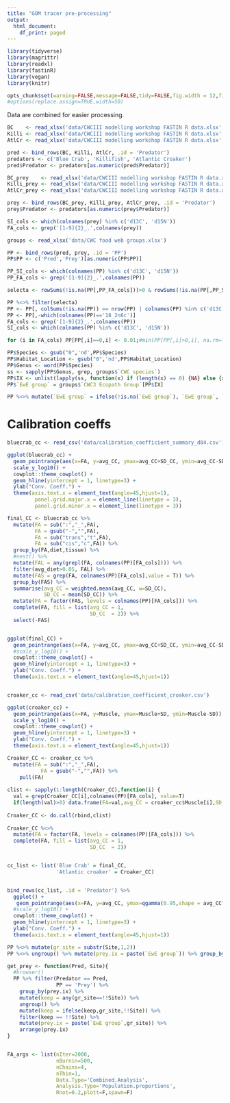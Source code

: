 ```yaml
---
title: "GOM tracer pre-processing"
output:
  html_document:
    df_print: paged
---
```


```r

library(tidyverse)
library(magrittr)
library(readxl)
library(fastinR)
library(vegan)
library(knitr)

opts_chunk$set(warning=FALSE,message=FALSE,tidy=FALSE,fig.width = 12,fig.height=8)
#options(replace.assign=TRUE,width=50)

```

Data are combined for easier processing.

```r

BC    <- read_xlsx('data/CWCIII modelling workshop FASTIN R data.xlsx',sheet = 1, na = 'NA')
Killi <- read_xlsx('data/CWCIII modelling workshop FASTIN R data.xlsx',sheet = 2, na = 'NA')
AtlCr <- read_xlsx('data/CWCIII modelling workshop FASTIN R data.xlsx',sheet = 3, na = 'NA')

pred <- bind_rows(BC, Killi, AtlCr, .id = 'Predator')
predators <- c('Blue Crab', 'Killifish', 'Atlantic Croaker')
pred$Predator <- predators[as.numeric(pred$Predator)]

BC_prey    <- read_xlsx('data/CWCIII modelling workshop FASTIN R data.xlsx',sheet = 5, na = 'NA')
Killi_prey <- read_xlsx('data/CWCIII modelling workshop FASTIN R data.xlsx',sheet = 6, na = 'NA')
AtlCr_prey <- read_xlsx('data/CWCIII modelling workshop FASTIN R data.xlsx',sheet = 7, na = 'NA')

prey <- bind_rows(BC_prey, Killi_prey, AtlCr_prey, .id = 'Predator')
prey$Predator <- predators[as.numeric(prey$Predator)]

SI_cols <- which(colnames(prey) %in% c('d13C', 'd15N'))
FA_cols <- grep('[1-9]{2}_.',colnames(prey))

groups <- read_xlsx('data/CWC food web groups.xlsx')

PP <- bind_rows(pred, prey, .id = 'PP')
PP$PP <- c('Pred','Prey')[as.numeric(PP$PP)]

PP_SI_cols <- which(colnames(PP) %in% c('d13C', 'd15N'))
PP_FA_cols <- grep('[1-9]{2}_.',colnames(PP))

selecta <- rowSums(!is.na(PP[,PP_FA_cols]))>0 & rowSums(!is.na(PP[,PP_SI_cols]))>0

PP %<>% filter(selecta)
PP <- PP[, colSums(!is.na(PP)) == nrow(PP) | colnames(PP) %in% c('d13C', 'd15N')]
PP <- PP[,-which(colnames(PP)=='18_2n6c')]
FA_cols <- grep('[1-9]{2}_.',colnames(PP))
SI_cols <- which(colnames(PP) %in% c('d13C', 'd15N'))

for (i in FA_cols) PP[PP[,i]==0,i] <- 0.01;#min(PP[PP[,i]>0,i], na.rm=T)

PP$Species <- gsub("0",'nd',PP$Species)
PP$Habitat_Location <- gsub("0",'nd',PP$Habitat_Location)
PP$Genus <- word(PP$Species)
ss <- sapply(PP$Genus, grep, groups$`CWC species`)
PP$IX <- unlist(lapply(ss, function(x) if (length(x) == 0) {NA} else {x}))
PP$`EwE group` = groups$`CWC3 Ecopath Group`[PP$IX]

PP %<>% mutate(`EwE group` = ifelse(!is.na(`EwE group`), `EwE group`, `Species`))

```

# Calibration coeffs

```r

bluecrab_cc <- read_csv('data/calibration_coefficient_summary_d84.csv')

ggplot(bluecrab_cc) + 
  geom_pointrange(aes(x=FA, y=avg_CC, ymax=avg_CC+SD_CC, ymin=avg_CC-SD_CC, col=diet)) + 
  scale_y_log10() + 
  cowplot::theme_cowplot() + 
  geom_hline(yintercept = 1, linetype=3) + 
  ylab("Conv. Coeff.") + 
  theme(axis.text.x = element_text(angle=45,hjust=1),
         panel.grid.major.x = element_line(linetype = 3),
         panel.grid.minor.x = element_line(linetype = 3))

final_CC <- bluecrab_cc %>% 
  mutate(FA = sub(":","_",FA),
         FA = gsub("-","",FA),
         FA = sub("trans","t",FA),
         FA = sub("cis","c",FA)) %>%
  group_by(FA,diet,tissue) %>%
  #nest() %>%
  mutate(FAL = any(grepl(FA, colnames(PP)[FA_cols]))) %>%
  filter(avg_diet>0.05, FAL) %>%
  mutate(FAS = grep(FA, colnames(PP)[FA_cols],value = T)) %>%
  group_by(FAS) %>%
  summarise(avg_CC = weighted.mean(avg_CC, w=SD_CC),
            SD_CC = mean(SD_CC)) %>%
  mutate(FA = factor(FAS, levels = colnames(PP)[FA_cols])) %>%
  complete(FA, fill = list(avg_CC = 1,
                           SD_CC  = 2)) %>%
  select(-FAS)


ggplot(final_CC) + 
  geom_pointrange(aes(x=FA, y=avg_CC, ymax=avg_CC+SD_CC, ymin=avg_CC-SD_CC)) + 
  #scale_y_log10() + 
  cowplot::theme_cowplot() + 
  geom_hline(yintercept = 1, linetype=3) + 
  ylab("Conv. Coeff.") + 
  theme(axis.text.x = element_text(angle=45,hjust=1))


croaker_cc <- read_csv('data/calibration_coefficient_croaker.csv')

ggplot(croaker_cc) + 
  geom_pointrange(aes(x=FA, y=Muscle, ymax=Muscle+SD, ymin=Muscle-SD)) + 
  scale_y_log10() + 
  cowplot::theme_cowplot() + 
  geom_hline(yintercept = 1, linetype=3) + 
  ylab("Conv. Coeff.") + 
  theme(axis.text.x = element_text(angle=45,hjust=1))

Croaker_CC <- croaker_cc %>% 
  mutate(FA = sub(":","_",FA),
           FA = gsub("-","",FA)) %>% 
    pull(FA) 
  
clist <- sapply(1:length(Croaker_CC),function(i) {
  val = grep(Croaker_CC[i],colnames(PP)[FA_cols], value=T)
  if(length(val)>0) data.frame(FA=val,avg_CC = croaker_cc$Muscle[i],SD_CC = croaker_cc$SD[i])})
  
Croaker_CC <- do.call(rbind,clist)
  
Croaker_CC %<>%
  mutate(FA = factor(FA, levels = colnames(PP)[FA_cols])) %>%
  complete(FA, fill = list(avg_CC = 1,
                           SD_CC  = 2))


cc_list <- list('Blue Crab' = final_CC,
                'Atlantic croaker' = Croaker_CC)


bind_rows(cc_list, .id = 'Predator') %>%
  ggplot() + 
   geom_pointrange(aes(x=FA, y=avg_CC, ymax=qgamma(0.95,shape = avg_CC^2/SD_CC^2, rate = avg_CC/SD_CC^2), ymin=qgamma(0.05,shape = avg_CC^2/SD_CC^2, rate = avg_CC/SD_CC^2), col=Predator)) + 
  #scale_y_log10() + 
  cowplot::theme_cowplot() + 
  geom_hline(yintercept = 1, linetype=3) + 
  ylab("Conv. Coeff.") + 
  theme(axis.text.x = element_text(angle=45,hjust=1))

```

```r

PP %<>% mutate(gr_site = substr(Site,1,2))
PP %<>% ungroup() %>% mutate(prey.ix = paste(`EwE group`)) %>% group_by(prey.ix,Predator,gr_site) %>% filter(n()>=3)

get_prey <- function(Pred, Site){
  #browser()
  PP %>% filter(Predator == Pred,
                PP == 'Prey') %>% 
    group_by(prey.ix) %>%
    mutate(keep = any(gr_site==!!Site)) %>% 
    ungroup() %>% 
    mutate(keep = ifelse(keep,gr_site,!!Site)) %>% 
    filter(keep == !!Site) %>%
    mutate(prey.ix = paste(`EwE group`,gr_site)) %>% 
    arrange(prey.ix)
}


FA_args <- list(nIter=2000,
                nBurnin=500,
                nChains=4,
                nThin=1,
                Data.Type='Combined.Analysis',
                Analysis.Type='Population.proportions',
                Rnot=0.2,plott=F,spawn=F)

```

<!-- ```{r} -->

<!-- BC_PS_pred <- PP %>% filter(Predator == 'Blue Crab', -->
<!--                          PP == 'Pred', -->
<!--                          gr_site=='PS')  -->

<!-- BC_PS_prey <- get_prey(Pred = 'Blue Crab', Site = 'PS') %>% filter(!grepl('Blue crabs',prey.ix)) -->

<!-- BC.data.PS <- add_FA(FA.predators = as.matrix(BC_PS_pred[, FA_cols]), -->
<!--                      FA.preys     = data.frame(BC_PS_prey[,c(which(colnames(PP)=='prey.ix'),FA_cols)]), -->
<!--                      CC.mean = cc_list$`Blue Crab`$avg_CC, -->
<!--                      CC.var  = cc_list$`Blue Crab`$SD_CC) -->


<!-- BC.data.PS <- add_SI(SI.predators = as.matrix(BC_PS_pred[, SI_cols]), -->
<!--                      SI.preys     = data.frame(BC_PS_prey[,c(which(colnames(PP)=='prey.ix'),SI_cols)]), -->
<!--                      FC.mean = c(-0.5, 1), -->
<!--                      FC.var  = c(1, 1), -->
<!--                      datas=BC.data.PS) -->


<!-- BC_WP_pred <- PP %>% filter(Predator == 'Blue Crab', -->
<!--                          PP == 'Pred', -->
<!--                          gr_site=='WP')  -->

<!-- BC_WP_prey <- get_prey(Pred = 'Blue Crab', Site = 'WP') %>% filter(!grepl('Blue crabs',prey.ix)) -->

<!-- BC.data.WP <- add_FA(FA.predators = as.matrix(BC_WP_pred[, FA_cols]), -->
<!--                      FA.preys     = data.frame(BC_WP_prey[,c(which(colnames(PP)=='prey.ix'),FA_cols)]), -->
<!--                      CC.mean = cc_list$`Blue Crab`$avg_CC, -->
<!--                      CC.var  = cc_list$`Blue Crab`$SD_CC) -->


<!-- BC.data.WP <- add_SI(SI.predators = as.matrix(BC_WP_pred[, SI_cols]), -->
<!--                      SI.preys     = data.frame(BC_WP_prey[,c(which(colnames(PP)=='prey.ix'),SI_cols)]), -->
<!--                      FC.mean = c(-0.5, 1), -->
<!--                      FC.var  = c(1, 1), -->
<!--                      datas=BC.data.WP) -->



<!-- BC_vs_BC_PS_prey <- get_prey(Pred = 'Blue Crab', Site = 'PS')  -->

<!-- BCvsBC.data.PS <- add_FA(FA.predators = as.matrix(BC_PS_pred[, FA_cols]), -->
<!--                      FA.preys     = data.frame(BC_vs_BC_PS_prey[,c(which(colnames(PP)=='prey.ix'),FA_cols)]), -->
<!--                      CC.mean = cc_list$`Blue Crab`$avg_CC, -->
<!--                      CC.var  = cc_list$`Blue Crab`$SD_CC) -->


<!-- BCvsBC.data.PS <- add_SI(SI.predators = as.matrix(BC_PS_pred[, SI_cols]), -->
<!--                      SI.preys     = data.frame(BC_vs_BC_PS_prey[,c(which(colnames(PP)=='prey.ix'),SI_cols)]), -->
<!--                      FC.mean = c(-0.5, 1), -->
<!--                      FC.var  = c(1, 1), -->
<!--                      datas=BCvsBC.data.PS) -->



<!-- BC_vs_BC_WP_prey <- get_prey(Pred = 'Blue Crab', Site = 'WP')  -->

<!-- BCvsBC.data.WP <- add_FA(FA.predators = as.matrix(BC_WP_pred[, FA_cols]), -->
<!--                      FA.preys     = data.frame(BC_vs_BC_WP_prey[,c(which(colnames(PP)=='prey.ix'),FA_cols)]), -->
<!--                      CC.mean = cc_list$`Blue Crab`$avg_CC, -->
<!--                      CC.var  = cc_list$`Blue Crab`$SD_CC) -->


<!-- BCvsBC.data.WP <- add_SI(SI.predators = as.matrix(BC_WP_pred[, SI_cols]), -->
<!--                      SI.preys     = data.frame(BC_vs_BC_WP_prey[,c(which(colnames(PP)=='prey.ix'),SI_cols)]), -->
<!--                      FC.mean = c(-0.5, 1), -->
<!--                      FC.var  = c(1, 1), -->
<!--                      datas=BCvsBC.data.WP) -->

<!-- ``` -->

<!-- ## Model -->

<!-- ```{r model0} -->

<!-- FAS <- which(colnames(BCvsBC.data.PS$datas.FA$preds.FA) %in% c('18_1n9c', -->
<!--                                                         '18_3n3', -->
<!--                                                         '22_6n3', -->
<!--                                                         '16_1n7', -->
<!--                                                         '16_0', -->
<!--                                                         '18_1n9t', -->
<!--                                                         '18_1n7', -->
<!--                                                         '18_0', -->
<!--                                                         '18_3n6')) -->
<!-- BC.data.PS.sub <- fastinR::select_vars(BC.data.PS, FAS) -->
<!-- par(mfrow=c(2,1)) -->
<!-- dataplot(BC.data.PS) -->
<!-- dataplot(BC.data.PS.sub) -->

<!-- FA_args$datas <- BC.data.PS.sub -->
<!-- BC.data.PS.mod <- brms:::eval_silent(do.call(run_MCMC, FA_args), type='message') -->
<!-- #diagnostics -->
<!-- MCMCplot(BC.data.PS.mod$res) -->
<!-- diags(BC.data.PS.mod$res) -->
<!-- BC.data.PS.mod$res -->
<!-- plot.pop_props(BC.data.PS.mod$res,save=F,density=F,types = 'post') -->



<!-- BC.data.WP.sub <- fastinR::select_vars(BC.data.WP, FAS) -->
<!-- par(mfrow=c(2,1)) -->
<!-- dataplot(BC.data.WP.sub) -->
<!-- dataplot(BC.data.WP) -->


<!-- FA_args$datas <- BC.data.WP.sub -->
<!-- BC.data.WP.mod <- brms:::eval_silent(do.call(run_MCMC, FA_args), type='message') -->
<!-- #diagnostics -->
<!-- MCMCplot(BC.data.WP.mod$res) -->
<!-- diags(BC.data.WP.mod$res) -->
<!-- BC.data.WP.mod$res -->
<!-- plot.pop_props(BC.data.WP.mod$res,save=F,density = F) -->

<!-- plot(BC.data.PS.mod$mod,pars='cc') + geom_vline(xintercept=qnorm(0.025,1,1), linetype=2) + geom_vline(xintercept=qnorm(0.975,1,1), linetype=2) -->

<!-- ################################## -->
<!-- ###### Same with BC prey ######### -->
<!-- ################################## -->

<!-- BCvsBC.data.PS.sub <- fastinR::select_vars(BCvsBC.data.PS, FAS) -->
<!-- par(mfrow=c(2,1)) -->
<!-- dataplot(BCvsBC.data.PS) -->
<!-- dataplot(BCvsBC.data.PS.sub) -->

<!-- FA_args$datas <- BCvsBC.data.PS.sub -->
<!-- BCvsBC.data.PS.mod <- brms:::eval_silent(do.call(run_MCMC, FA_args), type='message') -->
<!-- #diagnostics -->
<!-- MCMCplot(BCvsBC.data.PS.mod$res) -->
<!-- diags(BCvsBC.data.PS.mod$res) -->
<!-- BCvsBC.data.PS.mod$res -->
<!-- plot.pop_props(BCvsBC.data.PS.mod$res,save=F,density=F,types = 'post') -->



<!-- BCvsBC.data.WP.sub <- fastinR::select_vars(BCvsBC.data.WP, FAS) -->
<!-- par(mfrow=c(2,1)) -->
<!-- dataplot(BCvsBC.data.WP.sub) -->
<!-- dataplot(BCvsBC.data.WP) -->

<!-- FA_args$datas <- BCvsBC.data.WP.sub -->
<!-- BCvsBC.data.WP.mod <- brms:::eval_silent(do.call(run_MCMC, FA_args), type='message') -->
<!-- #diagnostics -->
<!-- MCMCplot(BCvsBC.data.WP.mod$res) -->
<!-- diags(BCvsBC.data.WP.mod$res) -->
<!-- BCvsBC.data.WP.mod$res -->
<!-- plot.pop_props(BCvsBC.data.WP.mod$res,save=F,density = F) -->

<!-- plot(BCvsBC.data.PS.mod$mod,pars='cc') + geom_vline(xintercept=qnorm(0.025,1,1), linetype=2) + geom_vline(xintercept=qnorm(0.975,1,1), linetype=2) -->


<!-- ``` -->
<!-- # Killifish -->

<!-- ```{r} -->

<!-- KF_PS_pred <- PP %>% filter(Predator == 'Killifish', -->
<!--                          PP == 'Pred', -->
<!--                          gr_site=='PS')  -->

<!-- KF_PS_prey <- get_prey(Pred = 'Killifish', Site = 'PS') %>% filter(!grepl('Menhaden',prey.ix)) -->

<!-- KF.data.PS <- add_FA(FA.predators = as.matrix(KF_PS_pred[, FA_cols]), -->
<!--                      FA.preys     = data.frame(KF_PS_prey[,c(which(colnames(PP)=='prey.ix'),FA_cols)])) -->


<!-- KF.data.PS <- add_SI(SI.predators = as.matrix(KF_PS_pred[, SI_cols]), -->
<!--                      SI.preys     = data.frame(KF_PS_prey[,c(which(colnames(PP)=='prey.ix'),SI_cols)]), -->
<!--                      FC.mean = c(-0.5, 1), -->
<!--                      FC.var  = c(1, 1), -->
<!--                      datas=KF.data.PS) -->


<!-- KF_WP_pred <- PP %>% filter(Predator == 'Killifish', -->
<!--                          PP == 'Pred', -->
<!--                          gr_site=='WP')  -->

<!-- KF_WP_prey <- get_prey(Pred = 'Killifish', Site = 'WP') %>% filter(!grepl('Menhaden',prey.ix)) -->

<!-- KF.data.WP <- add_FA(FA.predators = as.matrix(KF_WP_pred[, FA_cols]), -->
<!--                      FA.preys     = data.frame(KF_WP_prey[,c(which(colnames(PP)=='prey.ix'),FA_cols)])) -->


<!-- KF.data.WP <- add_SI(SI.predators = as.matrix(KF_WP_pred[, SI_cols]), -->
<!--                      SI.preys     = data.frame(KF_WP_prey[,c(which(colnames(PP)=='prey.ix'),SI_cols)]), -->
<!--                      FC.mean = c(-0.5, 1), -->
<!--                      FC.var  = c(1, 1), -->
<!--                      datas=KF.data.WP) -->

<!-- ``` -->

<!-- ## Model -->

<!-- ```{r model1} -->

<!-- FAS <- which(colnames(BCvsBC.data.PS$datas.FA$preds.FA) %in% c('18_1n9c', -->
<!--                                                         '18_3n3', -->
<!--                                                         '22_6n3', -->
<!--                                                         '16_1n7', -->
<!--                                                         '16_0', -->
<!--                                                         '24_1n9', -->
<!--                                                         '18_1n7', -->
<!--                                                         '18_0', -->
<!--                                                         '24_0')) -->

<!-- KF.data.PS.sub <- fastinR::select_vars(KF.data.PS, FAS) -->
<!-- par(mfrow=c(2,1)) -->
<!-- dataplot(KF.data.PS) -->
<!-- dataplot(KF.data.PS.sub) -->

<!-- FA_args$datas <- KF.data.PS.sub -->

<!-- KF.data.PS.mod <- brms:::eval_silent(do.call(run_MCMC, FA_args), type='message') -->
<!-- #diagnostics -->
<!-- MCMCplot(KF.data.PS.mod$res) -->
<!-- diags(KF.data.PS.mod$res) -->
<!-- KF.data.PS.mod$res -->
<!-- plot.pop_props(KF.data.PS.mod$res,save=F,density=F, type='post') -->


<!-- FAS <- which(colnames(BCvsBC.data.PS$datas.FA$preds.FA) %in% c('18_1n9c', -->
<!--                                                         '18_3n3', -->
<!--                                                         '22_6n3', -->
<!--                                                         '16_1n7', -->
<!--                                                         '16_0', -->
<!--                                                         '17_0', -->
<!--                                                         '18_1n7', -->
<!--                                                         '18_0', -->
<!--                                                         '24_0')) -->

<!-- KF.data.WP.sub <- fastinR::select_vars(KF.data.WP, FAS) -->
<!-- par(mfrow=c(2,1)) -->
<!-- dataplot(KF.data.WP.sub) -->
<!-- dataplot(KF.data.WP) -->

<!-- FA_args$datas <- KF.data.WP.sub -->

<!-- KF.data.WP.mod <- brms:::eval_silent(do.call(run_MCMC, FA_args), type='message') -->
<!-- #diagnostics -->
<!-- MCMCplot(KF.data.WP.mod$res) -->
<!-- diags(KF.data.WP.mod$res) -->
<!-- KF.data.WP.mod$res -->
<!-- plot.pop_props(KF.data.WP.mod$res,save=F,density = F) -->

<!-- ``` -->

<!-- # Atlantic Croaker -->

<!-- ```{r} -->

<!-- AC_PS_pred <- PP %>% filter(Predator == 'Atlantic Croaker', -->
<!--                          PP == 'Pred', -->
<!--                          gr_site=='PS')  -->

<!-- AC_PS_prey <- get_prey(Pred = 'Atlantic Croaker', Site = 'PS')  -->

<!-- AC.data.PS <- add_FA(FA.predators = as.matrix(AC_PS_pred[, FA_cols]), -->
<!--                      FA.preys     = data.frame(AC_PS_prey[,c(which(colnames(PP)=='prey.ix'),FA_cols)]), -->
<!--                      CC.mean = cc_list$`Atlantic croaker`$avg_CC, -->
<!--                      CC.var  = cc_list$`Atlantic croaker`$SD_CC) -->


<!-- AC.data.PS <- add_SI(SI.predators = as.matrix(AC_PS_pred[, SI_cols]), -->
<!--                      SI.preys     = data.frame(AC_PS_prey[,c(which(colnames(PP)=='prey.ix'),SI_cols)]), -->
<!--                      FC.mean = c(-0.5, 1), -->
<!--                      FC.var  = c(1, 1), -->
<!--                      datas=AC.data.PS) -->


<!-- AC_WP_pred <- PP %>% filter(Predator == 'Atlantic Croaker', -->
<!--                          PP == 'Pred', -->
<!--                          gr_site=='WP')  -->

<!-- AC_WP_prey <- get_prey(Pred = 'Atlantic Croaker', Site = 'WP') -->

<!-- AC.data.WP <- add_FA(FA.predators = as.matrix(AC_WP_pred[, FA_cols]), -->
<!--                      FA.preys     = data.frame(AC_WP_prey[,c(which(colnames(PP)=='prey.ix'),FA_cols)]), -->
<!--                      CC.mean = cc_list$`Atlantic croaker`$avg_CC, -->
<!--                      CC.var  = cc_list$`Atlantic croaker`$SD_CC) -->


<!-- AC.data.WP <- add_SI(SI.predators = as.matrix(AC_WP_pred[, SI_cols]), -->
<!--                      SI.preys     = data.frame(AC_WP_prey[,c(which(colnames(PP)=='prey.ix'),SI_cols)]), -->
<!--                      FC.mean = c(-0.5, 1), -->
<!--                      FC.var  = c(1, 1), -->
<!--                      datas=AC.data.WP) -->

<!-- ``` -->

<!-- ## Model -->

<!-- ```{r model2} -->


<!-- FAS <- which(colnames(AC.data.PS$datas.FA$preds.FA) %in% c('18_1n9c', -->
<!--                                                         '22_0', -->
<!--                                                         '22_6n3', -->
<!--                                                         '16_1n7', -->
<!--                                                         '16_0', -->
<!--                                                         '17_0', -->
<!--                                                         '18_1n7', -->
<!--                                                         '18_0', -->
<!--                                                         '24_0', -->
<!--                                                         '22_0', -->
<!--                                                         '18_1n9t')) -->

<!-- AC.data.PS.sub <- fastinR::select_vars(AC.data.PS, FAS) -->
<!-- par(mfrow=c(2,1)) -->
<!-- dataplot(AC.data.PS) -->
<!-- dataplot(AC.data.PS.sub) -->

<!-- FA_args$datas <- AC.data.PS.sub -->

<!-- AC.data.PS.mod <- brms:::eval_silent(do.call(run_MCMC, FA_args), type='message') -->
<!-- #diagnostics -->
<!-- MCMCplot(AC.data.PS.mod$res) -->
<!-- diags(AC.data.PS.mod$res) -->
<!-- AC.data.PS.mod$res -->
<!-- plot.pop_props(AC.data.PS.mod$res,save=F,density=F, type='post') -->



<!-- FAS <- which(colnames(BCvsBC.data.PS$datas.FA$preds.FA) %in% c('18_1n9c', -->
<!--                                                         '22_0', -->
<!--                                                         '22_6n3', -->
<!--                                                         '16_1n7', -->
<!--                                                         '16_0', -->
<!--                                                         '17_0', -->
<!--                                                         '18_0', -->
<!--                                                         '24_0')) -->

<!-- AC.data.WP.sub <- fastinR::select_vars(AC.data.WP, FAS) -->
<!-- par(mfrow=c(2,1)) -->
<!-- dataplot(AC.data.WP.sub) -->
<!-- dataplot(AC.data.WP) -->

<!-- FA_args$datas <- AC.data.WP.sub -->

<!-- AC.data.WP.mod <-  brms:::eval_silent(do.call(run_MCMC, FA_args), type='message') -->
<!-- #diagnostics -->
<!-- MCMCplot(AC.data.WP.mod$res) -->
<!-- diags(AC.data.WP.mod$res) -->
<!-- AC.data.WP.mod$res -->
<!-- plot.pop_props(AC.data.WP.mod$res,save=F,density = F, type='post') -->

<!-- ``` -->

<!-- ```{r} -->

<!-- modlist <- list('Blue crab PS' = list(mod  = BC.data.PS.mod$mod, -->
<!--                                       prey = BC.data.PS.mod$res$prey.names), -->
<!--                 'Blue crab WPH' = list(mod  = BC.data.WP.mod$mod, -->
<!--                                       prey = BC.data.WP.mod$res$prey.names), -->
<!--                 'Killifish PS' = list(mod  = KF.data.PS.mod$mod, -->
<!--                                       prey = KF.data.PS.mod$res$prey.names), -->
<!--                 'Killifish WPH' = list(mod  = KF.data.WP.mod$mod, -->
<!--                                       prey = KF.data.WP.mod$res$prey.names), -->
<!--                 'Atlantic Croaker PS' = list(mod  = AC.data.PS.mod$mod, -->
<!--                                       prey = AC.data.PS.mod$res$prey.names), -->
<!--                 'Atlantic Croaker WPH' = list(mod  = AC.data.WP.mod$mod, -->
<!--                                       prey = AC.data.WP.mod$res$prey.names)) -->

<!-- out <- lapply(modlist, function(l) { -->
<!--   props <- rstan::extract(l$mod,pars='prop')$prop -->
<!--   colnames(props) <- l$prey -->
<!-- reshape2::melt(props) -->
<!-- }) %>% bind_rows(.id = 'Species') -->

<!-- colnames(out)[2:3] <- c('iter', 'Prey') -->

<!-- out %<>%  -->
<!--   mutate(Prey = gsub(' PS','',Prey), -->
<!--          Prey = gsub(' WP','',Prey)) %>% -->
<!--   group_by(Species, Prey) %>% -->
<!--   summarise(m = mean(value), -->
<!--             q11 = quantile(value, 0.025), -->
<!--             q1 = quantile(value, 0.1), -->
<!--             q3 = quantile(value, 0.9), -->
<!--             q33 = quantile(value, 0.975)) -->

<!-- ggplot(out) + -->
<!--   geom_pointrange(aes(x=Prey, y=m, ymin=q11, ymax=q33, col=Prey), size=0.5) +  -->
<!--   geom_linerange(aes(x=Prey, y=m, ymin=q1, ymax=q3, col=Prey), size=1) +  -->
<!--   facet_wrap(~Species, ncol = 2, scales = 'free_y') +  -->
<!--   coord_flip() +  -->
<!--   cowplot::theme_cowplot() +  -->
<!--   scale_color_discrete(guide='none') +  -->
<!--   ylab('Prey proportion') + -->
<!--   theme(axis.text.y = element_text(size=8)) -->

<!-- ``` -->


<!-- ```{r} -->

<!-- modlist <- list('Blue crab PS - no BC prey' = list(mod  = BC.data.PS.mod$mod, -->
<!--                                                    prey = BC.data.PS.mod$res$prey.names), -->
<!--                 'Blue crab WPH - no BC prey' = list(mod  = BC.data.WP.mod$mod, -->
<!--                                                     prey = BC.data.WP.mod$res$prey.names), -->
<!--                 'Blue crab PS - with BC prey' = list(mod  = BCvsBC.data.PS.mod$mod, -->
<!--                                                      prey = BCvsBC.data.PS.mod$res$prey.names), -->
<!--                 'Blue crab WPH - with BC prey' = list(mod  = BCvsBC.data.WP.mod$mod, -->
<!--                                                       prey = BCvsBC.data.WP.mod$res$prey.names)) -->

<!-- out <- lapply(modlist, function(l) { -->
<!--   props <- rstan::extract(l$mod,pars='prop')$prop -->
<!--   colnames(props) <- l$prey -->
<!-- reshape2::melt(props) -->
<!-- }) %>% bind_rows(.id = 'Species') -->

<!-- colnames(out)[2:3] <- c('iter', 'Prey') -->

<!-- out %<>%  -->
<!--   mutate(Prey = gsub(' PS','',Prey), -->
<!--          Prey = gsub(' WP','',Prey)) %>% -->
<!--   group_by(Species, Prey) %>% -->
<!--   summarise(m = mean(value), -->
<!--             q11 = quantile(value, 0.025), -->
<!--             q1 = quantile(value, 0.1), -->
<!--             q3 = quantile(value, 0.9), -->
<!--             q33 = quantile(value, 0.975)) -->

<!-- ggplot(out) + -->
<!--   geom_pointrange(aes(x=Prey, y=m, ymin=q11, ymax=q33, col=Prey), size=0.5) +  -->
<!--   geom_linerange(aes(x=Prey, y=m, ymin=q1, ymax=q3, col=Prey), size=1) +  -->
<!--   facet_wrap(~Species, ncol = 2, scales = 'free_y') +  -->
<!--   coord_flip() +  -->
<!--   cowplot::theme_cowplot() +  -->
<!--   scale_color_discrete(guide='none') +  -->
<!--   ylab('Prey proportion') + -->
<!--   theme(axis.text.y = element_text(size=8)) -->

<!-- ``` -->

